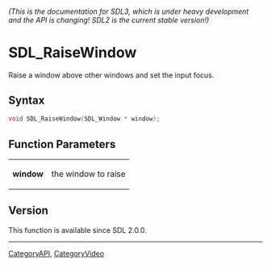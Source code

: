 ====== (This is the documentation for SDL3, which is under heavy development and the API is changing! SDL2 is the current stable version!) ======
= SDL_RaiseWindow =

Raise a window above other windows and set the input focus.

== Syntax ==

<syntaxhighlight lang='c'>
void SDL_RaiseWindow(SDL_Window * window);
</syntaxhighlight>

== Function Parameters ==

{|
|'''window'''
|the window to raise
|}

== Version ==

This function is available since SDL 2.0.0.

----
[[CategoryAPI]], [[CategoryVideo]]


